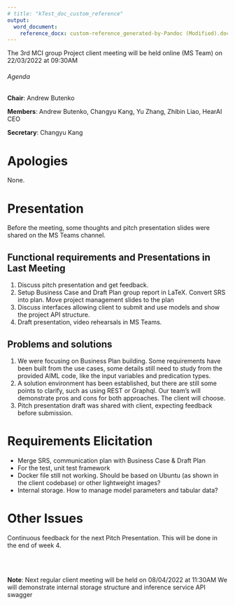 ```yaml
---
# title: "kTest_doc_custom_reference"
output: 
  word_document:
    reference_docx: custom-reference_generated-by-Pandoc (Modified).docx
---
```

The 3rd MCI group Project client meeting will be held online (MS Team) on 22/03/2022 at 09:30AM

###### Agenda

**Chair**:  Andrew Butenko 

**Members**: Andrew Butenko, Changyu Kang, Yu Zhang, Zhibin Liao, HearAI CEO

**Secretary**: Changyu Kang

# Apologies 
None. 

# Presentation
Before the meeting, some thoughts and pitch presentation slides were shared on the MS Teams channel.

## Functional requirements and Presentations in Last Meeting  
1. Discuss pitch presentation and get feedback.
2. Setup Business Case and Draft Plan group report in LaTeX. Convert SRS
into plan. Move project management slides to the plan
3. Discuss interfaces allowing client to submit and use models and show the
project API structure.
4. Draft presentation, video rehearsals in MS Teams.

## Problems and solutions 
1. We were focusing on Business Plan building. Some requirements have been built from the use cases, some details still need to study from the provided AIML code, like the input variables and predication types.
2. A solution environment has been established, but there are still some points to clarify, such as using REST or Graphql. Our team’s will demonstrate pros and cons for both approaches. The client will choose.
3. Pitch presentation draft was shared with client, expecting feedback before submission.

# Requirements Elicitation 
* Merge SRS, communication plan with Business Case & Draft Plan
* For the test, unit test framework
* Docker file still not working. Should be based on Ubuntu (as shown in the
client codebase) or other lightweight images?
* Internal storage. How to manage model parameters and tabular data?

# Other Issues 
Continuous feedback for the next Pitch Presentation. This will be done in the end of week 4.

<br>
<br>
 
**Note**: Next regular client meeting will be held on 08/04/2022 at 11:30AM 
We will demonstrate internal storage structure and inference service API swagger

